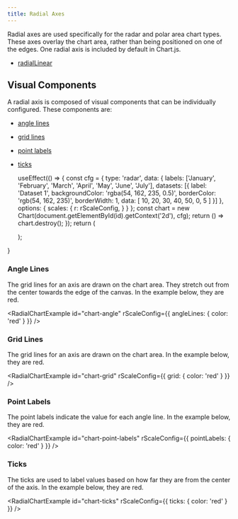 ```yaml
---
title: Radial Axes
---
```


Radial axes are used specifically for the radar and polar area chart types. These axes overlay the chart area, rather than being positioned on one of the edges. One radial axis is included by default in Chart.js.

* [radialLinear](./linear.mdx)

## Visual Components

A radial axis is composed of visual components that can be individually configured. These components are:

* [angle lines](#angle-lines)
* [grid lines](#grid-lines)
* [point labels](#point-labels)
* [ticks](#ticks)

  useEffect(() => {
    const cfg = {
      type: 'radar',
      data: {
        labels: ['January', 'February', 'March', 'April', 'May', 'June', 'July'],
        datasets: [{
          label: 'Dataset 1',
          backgroundColor: 'rgba(54, 162, 235, 0.5)',
          borderColor: 'rgb(54, 162, 235)',
          borderWidth: 1,
          data: [
            10, 20, 30, 40, 50, 0, 5
          ]
        }]
      },
      options: {
        scales: {
          r: rScaleConfig,
        }
      }
    };
    const chart = new Chart(document.getElementById(id).getContext('2d'), cfg);
    return () => chart.destroy();
  });
  return (
    <div className="chartjs-center">
      <div className="chartjs-wrapper chartjs-small-chart">
        <canvas id={id} className="chartjs"></canvas>
      </div>
    </div>
  );
}

### Angle Lines

The grid lines for an axis are drawn on the chart area. They stretch out from the center towards the edge of the canvas. In the example below, they are red.

<RadialChartExample
  id="chart-angle"
  rScaleConfig={{
    angleLines: {
      color: 'red'
    }
  }}
/>

### Grid Lines

The grid lines for an axis are drawn on the chart area. In the example below, they are red.

<RadialChartExample
  id="chart-grid"
  rScaleConfig={{
    grid: {
      color: 'red'
    }
  }}
/>

### Point Labels

The point labels indicate the value for each angle line. In the example below, they are red.

<RadialChartExample
  id="chart-point-labels"
  rScaleConfig={{
    pointLabels: {
      color: 'red'
    }
  }}
/>

### Ticks

The ticks are used to label values based on how far they are from the center of the axis. In the example below, they are red.

<RadialChartExample
  id="chart-ticks"
  rScaleConfig={{
    ticks: {
      color: 'red'
    }
  }}
/>
